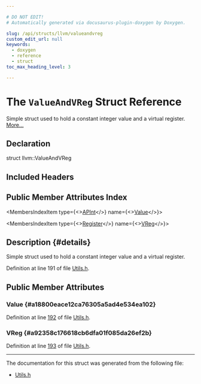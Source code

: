 ```yaml
---

# DO NOT EDIT!
# Automatically generated via docusaurus-plugin-doxygen by Doxygen.

slug: /api/structs/llvm/valueandvreg
custom_edit_url: null
keywords:
  - doxygen
  - reference
  - struct
toc_max_heading_level: 3

---
```





# The `ValueAndVReg` Struct Reference

<DoxygenPage pluginConfig={pluginConfig}>

Simple struct used to hold a constant integer value and a virtual register. <a href="#details">More...</a>

## Declaration

<CodeBlock>struct llvm::ValueAndVReg</CodeBlock>

## Included Headers

<IncludesList>
<IncludesListItem
  filePath="llvm/CodeGen/GlobalISel/Utils.h"
  permalink="/docs/api/files/include/include/llvm/include/llvm/codegen/include/llvm/codegen/globalisel/utils-h"
  isLocal="true" />
</IncludesList>

## Public Member Attributes Index

<MembersIndex>

<MembersIndexItem
  type={<><a href="/docs/api/classes/llvm/apint">APInt</a></>}
  name={<><a href="#a18800eace12ca76305a5ad4e534ea102">Value</a></>}>
</MembersIndexItem>

<MembersIndexItem
  type={<><a href="/docs/api/classes/llvm/register">Register</a></>}
  name={<><a href="#a92358c176618cb6dfa01f085da26ef2b">VReg</a></>}>
</MembersIndexItem>

</MembersIndex>

## Description {#details}

Simple struct used to hold a constant integer value and a virtual register.

Definition at line 191 of file <a href="/docs/api/files/include/include/llvm/include/llvm/codegen/include/llvm/codegen/globalisel/utils-h">Utils.h</a>.

<SectionDefinition>

## Public Member Attributes

### Value {#a18800eace12ca76305a5ad4e534ea102}

<MemberDefinition
  prototype="APInt llvm::ValueAndVReg::Value">

Definition at line <a href="/docs/api/files/include/include/llvm/include/llvm/codegen/include/llvm/codegen/globalisel/utils-h/#l00192">192</a> of file <a href="/docs/api/files/include/include/llvm/include/llvm/codegen/include/llvm/codegen/globalisel/utils-h">Utils.h</a>.
</MemberDefinition>

### VReg {#a92358c176618cb6dfa01f085da26ef2b}

<MemberDefinition
  prototype="Register llvm::ValueAndVReg::VReg">

Definition at line <a href="/docs/api/files/include/include/llvm/include/llvm/codegen/include/llvm/codegen/globalisel/utils-h/#l00193">193</a> of file <a href="/docs/api/files/include/include/llvm/include/llvm/codegen/include/llvm/codegen/globalisel/utils-h">Utils.h</a>.
</MemberDefinition>

</SectionDefinition>

<hr/>

The documentation for this struct was generated from the following file:

<ul>
<li><a href="/docs/api/files/include/include/llvm/include/llvm/codegen/include/llvm/codegen/globalisel/utils-h">Utils.h</a></li>
</ul>

</DoxygenPage>
